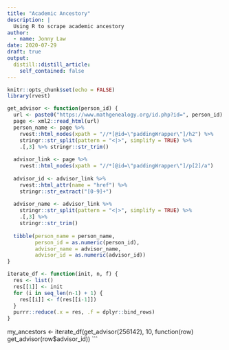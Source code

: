 ```yaml
---
title: "Academic Ancestory"
description: |
  Using R to scrape academic ancestory
author:
  - name: Jonny Law
date: 2020-07-29
draft: true
output:
  distill::distill_article:
    self_contained: false
---
```


```r
knitr::opts_chunk$set(echo = FALSE)
library(rvest)
```

```r
get_advisor <- function(person_id) {
  url <- paste0("https://www.mathgenealogy.org/id.php?id=", person_id)
  page <- xml2::read_html(url)
  person_name <- page %>% 
    rvest::html_nodes(xpath = "//*[@id=\"paddingWrapper\"]/h2") %>% 
    stringr::str_split(pattern = "<|>", simplify = TRUE) %>% 
    .[,3] %>% stringr::str_trim()
  
  advisor_link <- page %>% 
    rvest::html_nodes(xpath = "//*[@id=\"paddingWrapper\"]/p[2]/a")
  
  advisor_id <- advisor_link %>% 
    rvest::html_attr(name = "href") %>% 
    stringr::str_extract("[0-9]+")
  
  advisor_name <- advisor_link %>% 
    stringr::str_split(pattern = "<|>", simplify = TRUE) %>% 
    .[,3] %>% 
    stringr::str_trim()
  
  tibble(person_name = person_name,
         person_id = as.numeric(person_id),
         advisor_name = advisor_name,
         advisor_id = as.numeric(advisor_id))
}
```

```r
iterate_df <- function(init, n, f) {
  res <- list()
  res[[1]] <- init
  for (i in seq_len(n-1) + 1) {
    res[[i]] <- f(res[[i-1]])
  }
  purrr::reduce(.x = res, .f = dplyr::bind_rows)
}
```
my_ancestors <- iterate_df(get_advisor(256142), 10, function(row) get_advisor(row$advisor_id))
```


